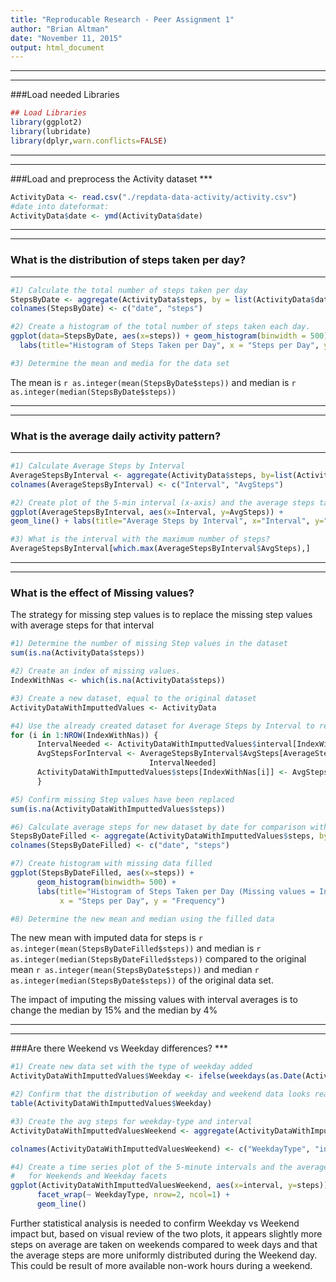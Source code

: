 ```yaml
---
title: "Reproducable Research - Peer Assignment 1"
author: "Brian Altman"
date: "November 11, 2015"
output: html_document
---
```

***
***
###Load needed Libraries

```r
## Load Libraries
library(ggplot2)
library(lubridate)
library(dplyr,warn.conflicts=FALSE)
```

***
***
###Load and preprocess the Activity dataset
***
```r
ActivityData <- read.csv("./repdata-data-activity/activity.csv")
#date into dateformat:
ActivityData$date <- ymd(ActivityData$date)
```

***
***
### What is the distribution of steps taken per day?
***
```r
#1) Calculate the total number of steps taken per day 
StepsByDate <- aggregate(ActivityData$steps, by = list(ActivityData$date), FUN=sum, na.rm=TRUE)
colnames(StepsByDate) <- c("date", "steps")

#2) Create a histogram of the total number of steps taken each day.
ggplot(data=StepsByDate, aes(x=steps)) + geom_histogram(binwidth = 500) +
  labs(title="Histogram of Steps Taken per Day", x = "Steps per Day", y = "Frequency")  

#3) Determine the mean and media for the data set  
```

The mean is `r as.integer(mean(StepsByDate$steps))` and median is `r as.integer(median(StepsByDate$steps))`

***
***
### What is the average daily activity pattern?
***
```r
#1) Calculate Average Steps by Interval
AverageStepsByInterval <- aggregate(ActivityData$steps, by=list(ActivityData$interval), FUN=mean, na.rm=TRUE)
colnames(AverageStepsByInterval) <- c("Interval", "AvgSteps")

#2) Create plot of the 5-min interval (x-axis) and the average steps taken, averaged across all days (y-axis)
ggplot(AverageStepsByInterval, aes(x=Interval, y=AvgSteps)) + 
geom_line() + labs(title="Average Steps by Interval", x="Interval", y="Average Steps Taken Across All Days")

#3) What is the interval with the maximum number of steps?
AverageStepsByInterval[which.max(AverageStepsByInterval$AvgSteps),]
```

***
***
### What is the effect of Missing values?
The strategy for missing step values is to replace the missing step values with average steps for that interval

```r
#1) Determine the number of missing Step values in the dataset
sum(is.na(ActivityData$steps))

#2) Create an index of missing values. 
IndexWithNas <- which(is.na(ActivityData$steps))

#3) Create a new dataset, equal to the original dataset
ActivityDataWithImputtedValues <- ActivityData

#4) Use the already created dataset for Average Steps by Interval to replace missing values in the new data set
for (i in 1:NROW(IndexWithNas)) {
      IntervalNeeded <- ActivityDataWithImputtedValues$interval[IndexWithNas[i]]
      AvgStepsForInterval <- AverageStepsByInterval$AvgSteps[AverageStepsByInterval$Interval ==
                               IntervalNeeded]
      ActivityDataWithImputtedValues$steps[IndexWithNas[i]] <- AvgStepsForInterval
      }

#5) Confirm missing Step values have been replaced
sum(is.na(ActivityDataWithImputtedValues$steps))

#6) Calculate average steps for new dataset by date for comparison with original histogram
StepsByDateFilled <- aggregate(ActivityDataWithImputtedValues$steps, by=list(ActivityDataWithImputtedValues$date),FUN=sum, na.rm=TRUE)
colnames(StepsByDateFilled) <- c("date", "steps")

#7) Create histogram with missing data filled
ggplot(StepsByDateFilled, aes(x=steps)) +
      geom_histogram(binwidth= 500) +
      labs(title="Histogram of Steps Taken per Day (Missing values = Interval Avg)", 
           x = "Steps per Day", y = "Frequency") 

#8) Determine the new mean and median using the filled data
```
The new mean with imputed data for steps is `r as.integer(mean(StepsByDateFilled$steps))` and median is `r as.integer(median(StepsByDateFilled$steps))`
compared to the original mean `r as.integer(mean(StepsByDate$steps))` and median `r as.integer(median(StepsByDate$steps))` of the original data set.

The impact of imputing the missing values with interval averages is to change the median by 15% and the median by 4%

***
***
###Are there Weekend vs Weekday differences?
***

```r
#1) Create new data set with the type of weekday added
ActivityDataWithImputtedValues$Weekday <- ifelse(weekdays(as.Date(ActivityDataWithImputtedValues$date)) %in% c("Saturday","Sunday"), "Weekend","Weekday")

#2) Confirm that the distribution of weekday and weekend data looks reasonable
table(ActivityDataWithImputtedValues$Weekday)

#3) Create the avg steps for weekday-type and interval
ActivityDataWithImputtedValuesWeekend <- aggregate(ActivityDataWithImputtedValues$steps, by=list(ActivityDataWithImputtedValues$Weekday, ActivityDataWithImputtedValues$interval), FUN=mean, na.rm=TRUE)

colnames(ActivityDataWithImputtedValuesWeekend) <- c("WeekdayType", "interval", "steps")

#4) Create a time series plot of the 5-minute intervals and the average number of steps taken, 
#   for Weekends and Weekday facets 
ggplot(ActivityDataWithImputtedValuesWeekend, aes(x=interval, y=steps)) +
      facet_wrap(~ WeekdayType, nrow=2, ncol=1) + 
      geom_line()
```

Further statistical analysis is needed to confirm Weekday vs Weekend impact but, based on visual review of the two plots, it appears slightly more steps on average are taken on weekends compared to week days and that the average steps are more uniformly distributed during the Weekend day. This could be result of more available non-work hours during a weekend.
